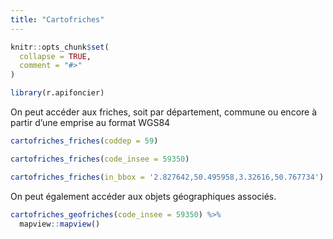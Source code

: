 ```yaml
---
title: "Cartofriches"
---
```


```r
knitr::opts_chunk$set(
  collapse = TRUE,
  comment = "#>"
)
```

```r
library(r.apifoncier)
```

On peut accéder aux friches, soit par département, commune ou encore à partir d'une emprise au format WGS84

```r
cartofriches_friches(coddep = 59)
```

```r
cartofriches_friches(code_insee = 59350)
```

```r
cartofriches_friches(in_bbox = '2.827642,50.495958,3.32616,50.767734')
```

On peut également accéder aux objets géographiques associés.

```r
cartofriches_geofriches(code_insee = 59350) %>% 
  mapview::mapview()
```
